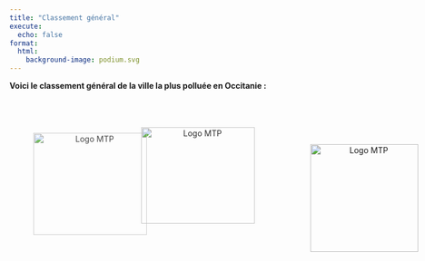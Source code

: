 ```yaml
---
title: "Classement général"
execute:
  echo: false
format:
  html:
    background-image: podium.svg
---
```


**Voici le classement général de la ville la plus polluée en Occitanie :**

```{=html}
<!DOCTYPE html>
<html lang="en">
<head>
    <meta charset="UTF-8">
    <meta name="viewport" content="width=device-width, initial-scale=1.0">
    <link rel="stylesheet" href="styles.css">
    <title>About Page</title>
</head>
<body class="about4">
    <!-- Contenu de la page about4.qmd -->
</body>

```

```{=html}
<div style="text-align: center; opacity: 0.9; margin-top: 100px;">
  <img src="logo_toulouse.svg" alt="Logo MTP" width="200" height="170" style="margin-left: 160px; margin-top: -35px;">
</div>


<div style="text-align: center; opacity: 0.8">
  <img src="logo_mtp.svg" alt="Logo MTP" width="200" height="180" style="margin-left: -220px; margin-top: -160px;">
</div>


<div style="text-align: center; margin-top: -90px">
  <img src="logo_perpignan.svg" alt="Logo MTP" width="190" style="margin-left: 530px; margin-top: -70px;">
</div>

```
 